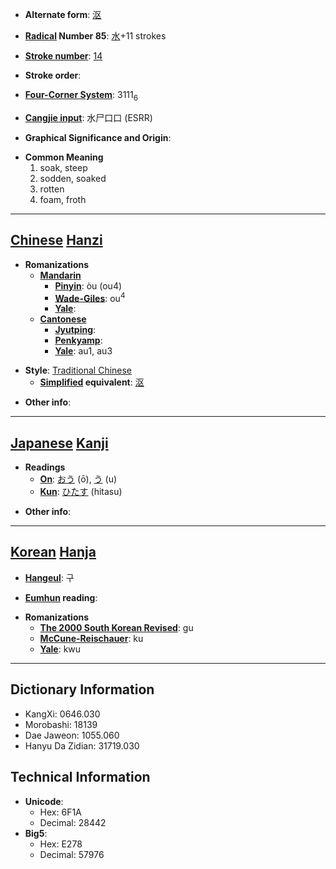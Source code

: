 * '''Alternate form''': [[沤]]

* '''[[Wiktionary:Chinese radical index| Radical]] Number 85''': [[Wiktionary:Chinese radical index 水|水]]+11 strokes

* '''[[Wiktionary:Chinese total strokes index|Stroke number]]''': [[Wiktionary:Chinese total strokes index 14|14]]

* '''Stroke order''': 

* '''[[Wiktionary:Chinese four corner index|Four-Corner System]]''': 3111<sub>6</sub>

* '''[[Wiktionary:Chinese Cangjie index|Cangjie input]]''': 水尸口口 (ESRR)

* '''Graphical Significance and Origin''': 

* '''Common Meaning'''
*#soak, steep
*# sodden, soaked
*# rotten
*# foam, froth


----

== [[Chinese]] [[Hanzi]] ==

* '''Romanizations'''
** '''[[Mandarin]]'''
*** '''[[Pinyin]]''': òu (ou4)
*** '''[[Wade-Giles]]''': ou<sup>4</sup>
*** '''[[Yale]]''': 
** '''[[Cantonese]]'''
*** '''[[Jyutping]]''':
*** '''[[Penkyamp]]''': 
*** '''[[Yale]]''': au1, au3

* '''Style''': [[Traditional Chinese]] 
** '''[[Simplified Chinese|Simplified]] equivalent''': [[沤]]

* '''Other info''': 

----

== [[Japanese]] [[Kanji]] ==

* '''Readings'''
** '''[[On]]''': [[おう]] (ō), [[う]] (u)
** '''[[Kun]]''': [[ひたす]] (hitasu)

* '''Other info''':  

----

== [[Korean]] [[Hanja]] ==

* '''[[Hangeul]]''': 구

* '''[[Eumhun]] reading''': 

* '''Romanizations'''
** '''[[The 2000 South Korean Revised Romanization|The 2000 South Korean Revised]]''': gu
** '''[[McCune-Reischauer]]''': ku
** '''[[Yale]]''': kwu

----

== Dictionary Information ==

* KangXi: 0646.030
* Morobashi: 18139
* Dae Jaweon: 1055.060
* Hanyu Da Zidian: 31719.030

== Technical Information ==

* '''Unicode''':
** Hex: 6F1A
** Decimal: 28442
* '''Big5''':
** Hex: E278
** Decimal: 57976